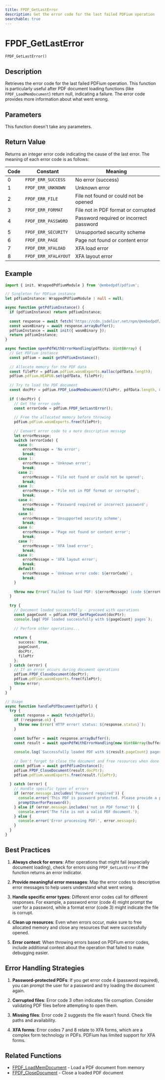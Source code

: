 ```yaml
---
title: FPDF_GetLastError
description: Get the error code for the last failed PDFium operation
searchable: true
---
```


# FPDF_GetLastError

`FPDF_GetLastError()`

## Description

Retrieves the error code for the last failed PDFium operation. This function is particularly useful after PDF document loading functions (like `FPDF_LoadMemDocument`) return null, indicating a failure. The error code provides more information about what went wrong.

## Parameters

This function doesn't take any parameters.

## Return Value

Returns an integer error code indicating the cause of the last error. The meaning of each error code is as follows:

| Code | Constant | Meaning |
|------|----------|---------|
| 0 | `FPDF_ERR_SUCCESS` | No error (success) |
| 1 | `FPDF_ERR_UNKNOWN` | Unknown error |
| 2 | `FPDF_ERR_FILE` | File not found or could not be opened |
| 3 | `FPDF_ERR_FORMAT` | File not in PDF format or corrupted |
| 4 | `FPDF_ERR_PASSWORD` | Password required or incorrect password |
| 5 | `FPDF_ERR_SECURITY` | Unsupported security scheme |
| 6 | `FPDF_ERR_PAGE` | Page not found or content error |
| 7 | `FPDF_ERR_XFALOAD` | XFA load error |
| 8 | `FPDF_ERR_XFALAYOUT` | XFA layout error |

## Example

```typescript
import { init, WrappedPdfiumModule } from '@embedpdf/pdfium';

// Singleton for PDFium instance
let pdfiumInstance: WrappedPdfiumModule | null = null;

async function getPdfiumInstance() {
  if (pdfiumInstance) return pdfiumInstance;
  
  const response = await fetch('https://cdn.jsdelivr.net/npm/@embedpdf/pdfium/pdfium.wasm');
  const wasmBinary = await response.arrayBuffer();
  pdfiumInstance = await init({ wasmBinary });
  return pdfiumInstance;
}

async function openPdfWithErrorHandling(pdfData: Uint8Array) {
  // Get PDFium instance
  const pdfium = await getPdfiumInstance();
  
  // Allocate memory for the PDF data
  const filePtr = pdfium.pdfium.wasmExports.malloc(pdfData.length);
  pdfium.pdfium.HEAPU8.set(pdfData, filePtr);
  
  // Try to load the PDF document
  const docPtr = pdfium.FPDF_LoadMemDocument(filePtr, pdfData.length, 0);
  
  if (!docPtr) {
    // Get the error code
    const errorCode = pdfium.FPDF_GetLastError();
    
    // Free the allocated memory before throwing
    pdfium.pdfium.wasmExports.free(filePtr);
    
    // Convert error code to a more descriptive message
    let errorMessage;
    switch (errorCode) {
      case 0: 
        errorMessage = 'No error'; 
        break;
      case 1: 
        errorMessage = 'Unknown error'; 
        break;
      case 2: 
        errorMessage = 'File not found or could not be opened'; 
        break;
      case 3: 
        errorMessage = 'File not in PDF format or corrupted'; 
        break;
      case 4: 
        errorMessage = 'Password required or incorrect password'; 
        break;
      case 5: 
        errorMessage = 'Unsupported security scheme'; 
        break;
      case 6: 
        errorMessage = 'Page not found or content error'; 
        break;
      case 7: 
        errorMessage = 'XFA load error'; 
        break;
      case 8: 
        errorMessage = 'XFA layout error'; 
        break;
      default: 
        errorMessage = `Unknown error code: ${errorCode}`; 
        break;
    }
    
    throw new Error(`Failed to load PDF: ${errorMessage} (code ${errorCode})`);
  }
  
  try {
    // Document loaded successfully - proceed with operations
    const pageCount = pdfium.FPDF_GetPageCount(docPtr);
    console.log(`PDF loaded successfully with ${pageCount} pages`);
    
    // Perform other operations...
    
    return {
      success: true,
      pageCount,
      docPtr,
      filePtr
    };
  } catch (error) {
    // If an error occurs during document operations
    pdfium.FPDF_CloseDocument(docPtr);
    pdfium.pdfium.wasmExports.free(filePtr);
    throw error;
  }
}

// Usage
async function handlePdfDocument(pdfUrl) {
  try {
    const response = await fetch(pdfUrl);
    if (!response.ok) {
      throw new Error(`HTTP error! status: ${response.status}`);
    }
    
    const buffer = await response.arrayBuffer();
    const result = await openPdfWithErrorHandling(new Uint8Array(buffer));
    
    console.log(`Successfully loaded PDF with ${result.pageCount} pages`);
    
    // Don't forget to close the document and free resources when done
    const pdfium = await getPdfiumInstance();
    pdfium.FPDF_CloseDocument(result.docPtr);
    pdfium.pdfium.wasmExports.free(result.filePtr);
    
  } catch (error) {
    // Handle specific types of errors
    if (error.message.includes('Password required')) {
      console.error('This PDF is password protected. Please provide a password.');
      promptUserForPassword();
    } else if (error.message.includes('not in PDF format')) {
      console.error('The file is not a valid PDF document.');
    } else {
      console.error('Error processing PDF:', error.message);
    }
  }
}
```

## Best Practices

1. **Always check for errors**: After operations that might fail (especially document loading), check for errors using `FPDF_GetLastError` if the function returns an error indicator.

2. **Provide meaningful error messages**: Map the error codes to descriptive error messages to help users understand what went wrong.

3. **Handle specific error types**: Different error codes call for different responses. For example, a password error (code 4) might prompt the user for a password, while a format error (code 3) might indicate the file is corrupt.

4. **Clean up resources**: Even when errors occur, make sure to free allocated memory and close any resources that were successfully opened.

5. **Error context**: When throwing errors based on PDFium error codes, include additional context about the operation that failed to make debugging easier.

## Error Handling Strategies

1. **Password-protected PDFs**: If you get error code 4 (password required), you can prompt the user for a password and try loading the document again.

2. **Corrupted files**: Error code 3 often indicates file corruption. Consider validating PDF files before attempting to open them.

3. **Missing files**: Error code 2 suggests the file wasn't found. Check file paths and availability.

4. **XFA forms**: Error codes 7 and 8 relate to XFA forms, which are a complex form technology in PDFs. PDFium has limited support for XFA forms.

## Related Functions

- [FPDF_LoadMemDocument](/docs/pdfium/functions/FPDF_LoadMemDocument) - Load a PDF document from memory
- [FPDF_CloseDocument](/docs/pdfium/functions/FPDF_CloseDocument) - Close a loaded PDF document